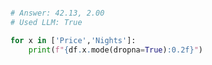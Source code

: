 
```python

# Answer: 42.13, 2.00
# Used LLM: True

for x in ['Price','Nights']:
    print(f"{df.x.mode(dropna=True):0.2f}")

```
